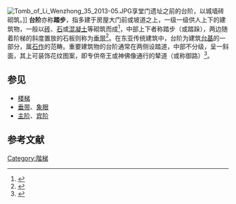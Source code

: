 [[File:Tomb_of_Li_Wenzhong_35_2013-05.JPG|thumb]]享堂门遗址之前的台阶，以城墙砖砌筑。]]
'''台阶'''亦称'''踏步'''，指多建于房屋大门前或坡道之上，一级一级供人上下的建筑物，一般以[[砖|砖]]、[[石|石]]或[[混凝土|混凝土]]等砌筑而成<ref>{{cite book |author=张清源|title=《现代汉语常用词词典》|year=1992|publisher=四川人民出版社|location=成都|pages=368}}</ref>，中部上下者称踏步（或踏跺），两边随着阶梯的斜度置放的石板则称为[[垂带|垂带]]<ref>{{cite book |author=张家骥|title=《中国园林艺术大辞典》|year=1997|publisher=山西教育出版社|location=太原|pages=228}}</ref>。在东亚传统建筑中，台阶为建筑[[台基|台基]]的一部分，属[[石作|石作]]的范畴。重要建筑物的台阶通常在两侧设踏道，中部不分级，呈一斜面，其上可装饰花纹图案，即专供帝王或神佛像通行的辇道（或称御路）<ref>{{cite book |author=季羡林|title=《敦煌学大辞典》|year=1998|publisher=上海辞书出版社|location=上海|pages=193}}</ref>。
==参见==
*[[楼梯|楼梯]]
*[[垂带|垂带]]、[[象眼|象眼]]
*[[主阶|主阶]]、[[宾阶|宾阶]]
==参考文献==
{{reflist|2}}
{{DEFAULTSORT:T}}
{{建筑小作品}}
[[Category:階梯|Category:階梯]]